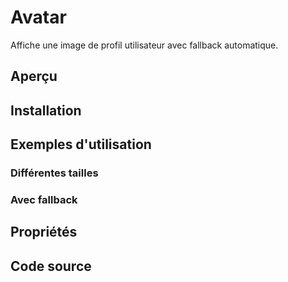 
# Avatar

Affiche une image de profil utilisateur avec fallback automatique.

## Aperçu

<AvatarBasicExample />

## Installation

<InstallTabs
  npm="npm install tailwind-merge"
  yarn="yarn add tailwind-merge"
  pnpm="pnpm add tailwind-merge"
  bun="bun add tailwind-merge"
/>

## Exemples d'utilisation

### Différentes tailles

<AvatarSizesExample />

### Avec fallback

<AvatarFallbackExample />

## Propriétés

<AvatarPropertiesTable />

## Code source

<AvatarDownloadCode />